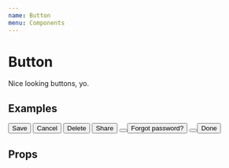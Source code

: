 ```yaml
---
name: Button
menu: Components
---
```



# Button

Nice looking buttons, yo.

## Examples

<Playground>
	<InlineList spacing="s">
		<Button color="primary" icon="ok">
			Save
		</Button>
		<Button>Cancel</Button>
		<Button size="medium" color="important">
			Delete
		</Button>
		<Button size="medium" icon="send">
			Share
		</Button>
		<Button icon="tools" size="medium" color="shaded" />
		<Button size="small" color="transparent">
			Forgot password?
		</Button>
		<Button round icon="plus" color="important" />
		<Button isActive size="medium">
			Done
		</Button>
	</InlineList>
</Playground>

## Props

<Props of={Button} />
